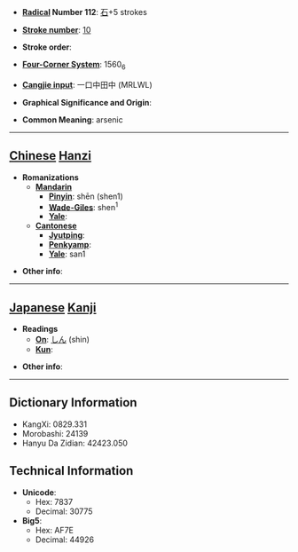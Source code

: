 * '''[[Wiktionary:Chinese radical index| Radical]] Number 112''': [[Wiktionary:Chinese radical index 石|石]]+5 strokes

* '''[[Wiktionary:Chinese total strokes index|Stroke number]]''': [[Wiktionary:Chinese total strokes index 10|10]]

* '''Stroke order''': 

* '''[[Wiktionary:Chinese four corner index|Four-Corner System]]''': 1560<sub>6</sub>

* '''[[Wiktionary:Chinese Cangjie index|Cangjie input]]''': 一口中田中 (MRLWL)

* '''Graphical Significance and Origin''': 

* '''Common Meaning''': arsenic

----

== [[Chinese]] [[Hanzi]] ==

* '''Romanizations'''
** '''[[Mandarin]]'''
*** '''[[Pinyin]]''': shēn (shen1)
*** '''[[Wade-Giles]]''': shen<sup>1</sup>
*** '''[[Yale]]''': 
** '''[[Cantonese]]'''
*** '''[[Jyutping]]''':
*** '''[[Penkyamp]]''': 
*** '''[[Yale]]''': san1

* '''Other info''': 

----

== [[Japanese]] [[Kanji]] ==

* '''Readings'''
** '''[[On]]''': [[しん]] (shin)
** '''[[Kun]]''': 

* '''Other info''':  

----

== Dictionary Information ==

* KangXi: 0829.331
* Morobashi: 24139
* Hanyu Da Zidian: 42423.050

== Technical Information ==

* '''Unicode''':
** Hex: 7837
** Decimal: 30775
* '''Big5''':
** Hex: AF7E
** Decimal: 44926